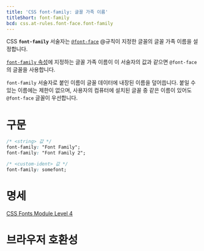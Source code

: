 ```yaml
---
title: 'CSS font-family: 글꼴 가족 이름'
titleShort: font-family
bcd: css.at-rules.font-face.font-family
---
```


CSS **`font-family`** 서술자는 [`@font-face`](../@font-face) @규칙이 지정한 글꼴의 글꼴 가족 이름을 설정합니다.

[`font-family` 속성](../font-family)에 지정하는 글꼴 가족 이름이 이 서술자의 값과 같으면 `@font-face`의 글꼴을 사용합니다.

`font-family` 서술자로 붙인 이름이 글꼴 데이터에 내장된 이름을 덮어씁니다. 붙일 수 있는 이름에는 제한이 없으며, 사용자의 컴퓨터에 설치된 글꼴 중 같은 이름이 있어도 `@font-face` 글꼴이 우선합니다.

# 구문

```css
/* <string> 값 */
font-family: "Font Family";
font-family: "Font Family 2";

/* <custom-ident> 값 */
font-family: somefont;
```

# 명세

[CSS Fonts Module Level 4](https://drafts.csswg.org/css-fonts/#font-family-desc)

# 브라우저 호환성

<BrowserCompat data={props.bcd} />
